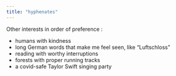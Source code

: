 ```yaml
---
title: "hyphenates"
---
```


<!-- <img src="images_lifesite/bouquet_coffee.jpg" style="width:50%"> -->

Other interests in order of preference : 

- humans with kindness
- long German words that make me feel seen, like "Luftschloss"
- reading with worthy interruptions
- forests with proper running tracks 
- a covid-safe Taylor Swift singing party


